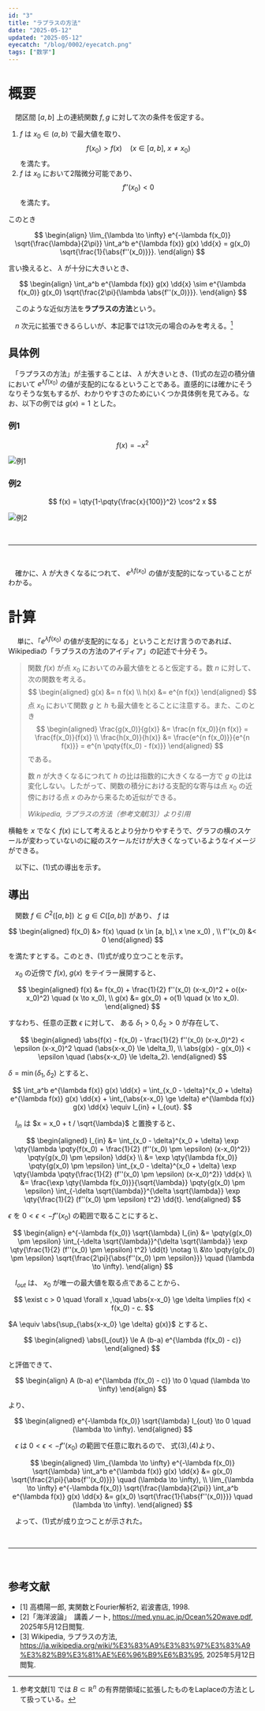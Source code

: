 ```yaml
---
id: "3"
title: "ラプラスの方法"
date: "2025-05-12"
updated: "2025-05-12"
eyecatch: "/blog/0002/eyecatch.png"
tags: ["数学"]
---
```



# 概要

　閉区間 $[a, b]$ 上の連続関数 $f, g$ に対して次の条件を仮定する。

1. $f$ は $x_0 \in (a, b)$ で最大値を取り、 $$ f(x_0) > f(x) \quad (x \in [a, b],\  x \ne x_0) $$  を満たす。
2. $f$ は $x_0$ において2階微分可能であり、 $$ f''(x_0) < 0 $$ を満たす。

このとき

$$
\begin{align}
\lim_{\lambda \to \infty} e^{-\lambda f(x_0)} \sqrt{\frac{\lambda}{2\pi}} \int_a^b e^{\lambda f(x)} g(x) \dd{x} = g(x_0) \sqrt{\frac{1}{\abs{f''(x_0)}}}.
\end{align}
$$

言い換えると、 $\lambda$ が十分に大きいとき、

$$
\begin{align}
\int_a^b e^{\lambda f(x)} g(x) \dd{x} \sim e^{\lambda f(x_0)} g(x_0) \sqrt{\frac{2\pi}{\lambda \abs{f''(x_0)}}}.
\end{align}
$$


　このような近似方法を**ラプラスの方法**という。

　$n$ 次元に拡張できるらしいが、本記事では1次元の場合のみを考える。[^1]

## 具体例

　「ラプラスの方法」が主張することは、 $\lambda$ が大きいとき、(1)式の左辺の積分値において $e^{\lambda f(x_0)}$ の値が支配的になるということである。直感的には確かにそうなりそうな気もするが、わかりやすさのためにいくつか具体例を見てみる。なお、以下の例では $g(x) = 1$ とした。

### 例1

$$
f(x) = - x^2
$$

![例1](./ex1.gif)

### 例2

$$
f(x) = \qty{1-\pqty{\frac{x}{100}}^2} \cos^2 x
$$

![例2](./ex2.gif)

<br/>

---

<br/>

　確かに、$\lambda$ が大きくなるにつれて、 $e^{\lambda f(x_0)}$ の値が支配的になっていることがわかる。 


# 計算

　 単に、「$e^{\lambda f(x_0)}$ の値が支配的になる」ということだけ言うのであれば、Wikipediaの「ラプラスの方法のアイディア」の記述で十分そう。

> 関数 $f(x)$ が点 $x_0$ においてのみ最大値をとると仮定する。数 $n$ に対して、次の関数を考える。
> $$
> \begin{aligned}
> g(x) &= n f(x) \\
> h(x) &= e^{n f(x)}
> \end{aligned}
> $$
> 点 $x_0$ において関数 $g$ と $h$ も最大値をとることに注意する。また、このとき
> $$
> \begin{aligned}
> \frac{g(x_0)}{g(x)} &= \frac{n f(x_0)}{n f(x)} = \frac{f(x_0)}{f(x)} \\
> \frac{h(x_0)}{h(x)} &= \frac{e^{n f(x_0)}}{e^{n f(x)}} = e^{n \pqty{f(x_0) - f(x)}}
> \end{aligned}
> $$
> である。
> 
> 数 $n$ が大きくなるにつれて $h$ の比は指数的に大きくなる一方で $g$ の比は変化しない。したがって、関数の積分における支配的な寄与は点 $x_0$ の近傍における点 $x$ のみから来るため近似ができる。
>
> <cite>Wikipedia, ラプラスの方法（参考文献[3]）より引用</cite>

横軸を $x$ でなく $f(x)$ にして考えるとより分かりやすそうで、グラフの横のスケールが変わっていないのに縦のスケールだけが大きくなっているようなイメージができる。

　以下に、(1)式の導出を示す。

## 導出

　関数 $f \in C^2([a, b])$ と $g \in C([a, b])$ があり、 $f$ は

$$
\begin{aligned}
f(x_0) &> f(x) \quad (x \in [a, b],\  x \ne x_0) , \\
f''(x_0) &< 0
\end{aligned}
$$

を満たすとする。このとき、(1)式が成り立つことを示す。

　$x_0$ の近傍で $f(x), \ g(x)$ をテイラー展開すると、 

$$
\begin{aligned}
f(x) &= f(x_0) + \frac{1}{2} f''(x_0) (x-x_0)^2 + o((x-x_0)^2) \quad (x \to x_0), \\
g(x) &= g(x_0) + o(1) \quad (x \to x_0).
\end{aligned}
$$

すなわち、任意の正数 $\epsilon$ に対して、 ある $\delta_1 > 0, \delta_2 > 0$ が存在して、 

$$
\begin{aligned}
\abs{f(x) - f(x_0) - \frac{1}{2} f''(x_0) (x-x_0)^2} < \epsilon (x-x_0)^2 \quad (\abs{x-x_0} \le \delta_1), \\
\abs{g(x) - g(x_0)} < \epsilon \quad (\abs{x-x_0} \le \delta_2).
\end{aligned}
$$

$\delta = \min(\delta_1, \delta_2)$ とすると、 

$$
\int_a^b e^{\lambda f(x)} g(x) \dd{x} = \int_{x_0 - \delta}^{x_0 + \delta} e^{\lambda f(x)} g(x) \dd{x} + \int_{\abs{x-x_0} \ge \delta} e^{\lambda f(x)} g(x) \dd{x} \equiv I_{in} + I_{out}.
$$

　$I_{in}$ は $x = x_0 + t / \sqrt{\lambda}$ と置換すると、

$$
\begin{aligned}
I_{in} &= \int_{x_0 - \delta}^{x_0 + \delta} \exp \qty{\lambda \pqty{f(x_0) + \frac{1}{2} (f''(x_0) \pm \epsilon) (x-x_0)^2}} \pqty{g(x_0) \pm \epsilon} \dd{x} \\
&= \exp \qty{\lambda f(x_0)} \pqty{g(x_0) \pm \epsilon} \int_{x_0 - \delta}^{x_0 + \delta} \exp \qty{\lambda \pqty{\frac{1}{2} (f''(x_0) \pm \epsilon) (x-x_0)^2}} \dd{x} \\
&= \frac{\exp \qty{\lambda f(x_0)}}{\sqrt{\lambda}} \pqty{g(x_0) \pm \epsilon} \int_{-\delta \sqrt{\lambda}}^{\delta \sqrt{\lambda}} \exp \qty{\frac{1}{2} (f''(x_0) \pm \epsilon) t^2} \dd{t}.
\end{aligned}
$$

$\epsilon$ を $0 < \epsilon < -f''(x_0)$ の範囲で取ることにすると、

$$
\begin{align}
e^{-\lambda f(x_0)} \sqrt{\lambda} I_{in} &= \pqty{g(x_0) \pm \epsilon} \int_{-\delta \sqrt{\lambda}}^{\delta \sqrt{\lambda}} \exp \qty{\frac{1}{2} (f''(x_0) \pm \epsilon) t^2} \dd{t} \notag \\
&\to \pqty{g(x_0) \pm \epsilon} \sqrt{\frac{2\pi}{\abs{f''(x_0) \pm \epsilon}}} \quad (\lambda \to \infty).
\end{align}
$$

　$I_{out}$ は、 $x_0$ が唯一の最大値を取る点であることから、 

$$
\exist c > 0 \quad \forall x ,\quad \abs{x-x_0} \ge \delta \implies f(x) < f(x_0) - c.
$$

$A \equiv \abs{\sup_{\abs{x-x_0} \ge \delta} g(x)}$ とすると、 

$$
\begin{aligned}
\abs{I_{out}} \le A (b-a) e^{\lambda (f(x_0) - c)}
\end{aligned}
$$

と評価できて、

$$
\begin{align}
A (b-a) e^{\lambda (f(x_0) - c)} \to 0 \quad (\lambda \to \infty)
\end{align}
$$

より、

$$
\begin{aligned}
e^{-\lambda f(x_0)} \sqrt{\lambda} I_{out} \to 0 \quad (\lambda \to \infty).
\end{aligned}
$$

　$\epsilon$ は $0 < \epsilon < -f''(x_0)$ の範囲で任意に取れるので、 式(3),(4)より、

$$
\begin{aligned}
\lim_{\lambda \to \infty} e^{-\lambda f(x_0)} \sqrt{\lambda} \int_a^b e^{\lambda f(x)} g(x) \dd{x} &= g(x_0) \sqrt{\frac{2\pi}{\abs{f''(x_0)}}} \quad (\lambda \to \infty), \\
\lim_{\lambda \to \infty} e^{-\lambda f(x_0)} \sqrt{\frac{\lambda}{2\pi}} \int_a^b e^{\lambda f(x)} g(x) \dd{x} &= g(x_0) \sqrt{\frac{1}{\abs{f''(x_0)}}} \quad (\lambda \to \infty).
\end{aligned}
$$

　よって、(1)式が成り立つことが示された。


<br/>

---

<br/>

## 参考文献
- [1] 高橋陽一郎, 実関数とFourier解析2, 岩波書店, 1998.
- [2]「海洋波論」　講義ノート, https://med.ynu.ac.jp/Ocean%20wave.pdf, 2025年5月12日閲覧.
- [3] Wikipedia, ラプラスの方法, https://ja.wikipedia.org/wiki/%E3%83%A9%E3%83%97%E3%83%A9%E3%82%B9%E3%81%AE%E6%96%B9%E6%B3%95, 2025年5月12日閲覧.

[^1]: 参考文献[1] では $B \subset \mathbb{R}^n$ の有界閉領域に拡張したものをLaplaceの方法として扱っている。
